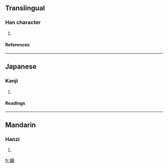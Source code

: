 ==Translingual==
===Han character===
{{Han char|rn=38|rad=女|as=20|sn=23|four=4644<sub>8</sub>|canj=女口口大 (VRRK)}}
# {{defn|Han|sort=女20}}
====References====
{{Han ref|kx=0274.270|dkj=06916|dj=0543.030|hdz=21091.170|uh=5B4D|ud=23373|bh=F7D5|bd=63445}}
----
==Japanese==
===Kanji===
{{ja-kanji|grade=|rs=女20}}
# {{defn|Japanese}} 
====Readings====
{{ja-readings|on=[[げん]] (gen), [[ごん]] (gon)|kun=}}
----
==Mandarin==
===Hanzi===
{{cmn-hanzi|pin=[[yán]] ([[yan2]]), [[zi]] ([[zi5]])|wg=[[yen2|yen<sup>2</sup>]], [[tzu5|tzu<sup>5</sup>]]}}
# {{defn|Mandarin}}

[[fr:孍]]